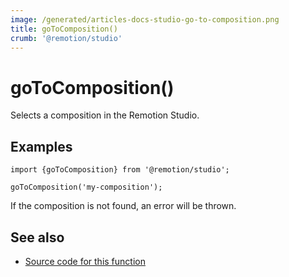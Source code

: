 ```yaml
---
image: /generated/articles-docs-studio-go-to-composition.png
title: goToComposition()
crumb: '@remotion/studio'
---
```


# goToComposition()<AvailableFrom v="4.0.287"/>

Selects a composition in the Remotion Studio.

## Examples

```tsx twoslash title="Go to a composition"
import {goToComposition} from '@remotion/studio';

goToComposition('my-composition');
```

If the composition is not found, an error will be thrown.

## See also

- [Source code for this function](https://github.com/remotion-dev/remotion/blob/main/packages/studio/src/api/go-to-composition.ts)
